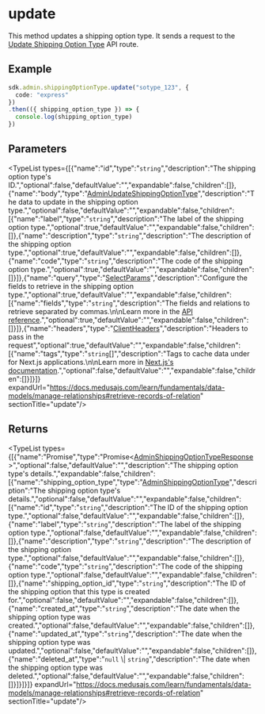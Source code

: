 
# update

This method updates a shipping option type. It sends a request to the
[Update Shipping Option Type](https://docs.medusajs.com/api/admin#shipping-option-types\_postshippingoptiontypesid)
API route.

## Example

```ts
sdk.admin.shippingOptionType.update("sotype_123", {
  code: "express"
})
.then(({ shipping_option_type }) => {
  console.log(shipping_option_type)
})
```

## Parameters

<TypeList types={[{"name":"id","type":"`string`","description":"The shipping option type's ID.","optional":false,"defaultValue":"","expandable":false,"children":[]},{"name":"body","type":"[AdminUpdateShippingOptionType](../../../../../types/HttpTypes/interfaces/types.HttpTypes.AdminUpdateShippingOptionType/page.mdx)","description":"The data to update in the shipping option type.","optional":false,"defaultValue":"","expandable":false,"children":[{"name":"label","type":"`string`","description":"The label of the shipping option type.","optional":true,"defaultValue":"","expandable":false,"children":[]},{"name":"description","type":"`string`","description":"The description of the shipping option type.","optional":true,"defaultValue":"","expandable":false,"children":[]},{"name":"code","type":"`string`","description":"The code of the shipping option type.","optional":true,"defaultValue":"","expandable":false,"children":[]}]},{"name":"query","type":"[SelectParams](../../../../../types/HttpTypes/interfaces/types.HttpTypes.SelectParams/page.mdx)","description":"Configure the fields to retrieve in the shipping option type.","optional":true,"defaultValue":"","expandable":false,"children":[{"name":"fields","type":"`string`","description":"The fields and relations to retrieve separated by commas.\n\nLearn more in the [API reference](https://docs.medusajs.com/api/store#select-fields-and-relations).","optional":true,"defaultValue":"","expandable":false,"children":[]}]},{"name":"headers","type":"[ClientHeaders](../../../types/js_sdk.admin.ClientHeaders/page.mdx)","description":"Headers to pass in the request","optional":true,"defaultValue":"","expandable":false,"children":[{"name":"tags","type":"`string`[]","description":"Tags to cache data under for Next.js applications.\n\nLearn more in [Next.js's documentation](https://nextjs.org/docs/app/building-your-application/caching#fetch-optionsnexttags-and-revalidatetag).","optional":false,"defaultValue":"","expandable":false,"children":[]}]}]} expandUrl="https://docs.medusajs.com/learn/fundamentals/data-models/manage-relationships#retrieve-records-of-relation" sectionTitle="update"/>

## Returns

<TypeList types={[{"name":"Promise","type":"Promise&#60;[AdminShippingOptionTypeResponse](../../../../../types/HttpTypes/interfaces/types.HttpTypes.AdminShippingOptionTypeResponse/page.mdx)&#62;","optional":false,"defaultValue":"","description":"The shipping option type's details.","expandable":false,"children":[{"name":"shipping_option_type","type":"[AdminShippingOptionType](../../../../../types/HttpTypes/interfaces/types.HttpTypes.AdminShippingOptionType/page.mdx)","description":"The shipping option type's details.","optional":false,"defaultValue":"","expandable":false,"children":[{"name":"id","type":"`string`","description":"The ID of the shipping option type.","optional":false,"defaultValue":"","expandable":false,"children":[]},{"name":"label","type":"`string`","description":"The label of the shipping option type.","optional":false,"defaultValue":"","expandable":false,"children":[]},{"name":"description","type":"`string`","description":"The description of the shipping option type.","optional":false,"defaultValue":"","expandable":false,"children":[]},{"name":"code","type":"`string`","description":"The code of the shipping option type.","optional":false,"defaultValue":"","expandable":false,"children":[]},{"name":"shipping_option_id","type":"`string`","description":"The ID of the shipping option that this type is created for.","optional":false,"defaultValue":"","expandable":false,"children":[]},{"name":"created_at","type":"`string`","description":"The date when the shipping option type was created.","optional":false,"defaultValue":"","expandable":false,"children":[]},{"name":"updated_at","type":"`string`","description":"The date when the shipping option type was updated.","optional":false,"defaultValue":"","expandable":false,"children":[]},{"name":"deleted_at","type":"`null` \\| `string`","description":"The date when the shipping option type was deleted.","optional":false,"defaultValue":"","expandable":false,"children":[]}]}]}]} expandUrl="https://docs.medusajs.com/learn/fundamentals/data-models/manage-relationships#retrieve-records-of-relation" sectionTitle="update"/>
